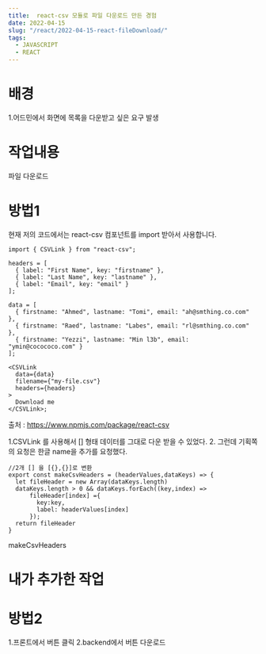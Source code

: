```yaml
---
title:  react-csv 모듈로 파일 다운로드 만든 경험
date: 2022-04-15
slug: "/react/2022-04-15-react-fileDownload/"
tags:
  - JAVASCRIPT
  - REACT
--- 
```


# 배경
1.어드민에서 화면에 목록을 다운받고 싶은 요구 발생


# 작업내용
파일 다운로드

# 방법1
현재 저의 코드에서는 react-csv 컴포넌트를 import 받아서 사용합니다.
```
import { CSVLink } from "react-csv";

headers = [
  { label: "First Name", key: "firstname" },
  { label: "Last Name", key: "lastname" },
  { label: "Email", key: "email" }
];

data = [
  { firstname: "Ahmed", lastname: "Tomi", email: "ah@smthing.co.com" },
  { firstname: "Raed", lastname: "Labes", email: "rl@smthing.co.com" },
  { firstname: "Yezzi", lastname: "Min l3b", email: "ymin@cocococo.com" }
];

<CSVLink
  data={data}
  filename={"my-file.csv"}
  headers={headers}
>
  Download me
</CSVLink>;
```
출처 : https://www.npmjs.com/package/react-csv

1.CSVLink 를 사용해서 [] 형태 데이터를 그대로 다운 받을 수 있었다.
2. 그런데 기획쪽의 요청은 한글 name을 추가를 요청했다.

```
//2개 [] 을 [{},{}]로 변환
export const makeCsvHeaders = (headerValues,dataKeys) => {
  let fileHeader = new Array(dataKeys.length)
  dataKeys.length > 0 && dataKeys.forEach((key,index) =>
      fileHeader[index] ={
        key:key,
        label: headerValues[index]
      });
  return fileHeader
}
```

makeCsvHeaders

# 내가 추가한 작업



# 방법2

1.프론트에서 버튼 클릭
2.backend에서 버튼 다운로드
